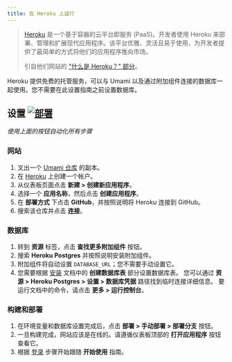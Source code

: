 ```yaml
---
title: 在 Heroku 上运行
---
```


> [Heroku](https://www.heroku.com/) 是一个基于容器的云平台即服务 (PaaS)。开发者使用 Heroku 来部署、管理和扩展现代应用程序。该平台优雅、灵活且易于使用，为开发者提供了最简单的方式将他们的应用程序推向市场。
>
> 引自他们网站的 ["什么是 Heroku？" 部分](https://www.heroku.com/about)。

Heroku 提供免费的托管服务，可以与 Umami 以及通过附加组件连接的数据库一起使用。您不需要在此设置指南之前设置数据库。

## 设置 [![部署](https://www.herokucdn.com/deploy/button.svg)](https://heroku.com/deploy?template=https://github.com/umami-software/umami)

_使用上面的按钮自动化所有步骤_

### 网站

1. 叉出一个 [Umami 仓库](https://github.com/umami-software/umami) 的副本。
1. 在 [Heroku](https://heroku.com/) 上创建一个帐户。
1. 从仪表板页面点击 **新建 > 创建新应用程序**。
1. 选择一个 **应用名称**，然后点击 **创建应用程序**。
1. 在 **部署方式** 下点击 **GitHub**，并按照说明将 Heroku 连接到 GitHub。
1. 搜索该仓库并点击 **连接**。

### 数据库

1. 转到 **资源** 标签，点击 **查找更多附加组件** 按钮。
1. 搜索 **Heroku Postgres** 并按照说明安装附加组件。
1. 附加组件将自动设置 `DATABASE_URL`；您不需要手动设置它。
1. 您需要根据 [安装](/docs/install) 文档中的 **创建数据库表** 部分设置数据库表。
   您可以通过 **资源 > Heroku Postgres > 设置 > 数据库凭据** 路径找到临时连接详细信息。
   要运行文档中的命令，请点击 **更多 > 运行控制台**。

### 构建和部署

1. 在环境变量和数据库设置完成后，点击 **部署 > 手动部署 > 部署分支** 按钮。
1. 一旦构建完成，网站应该是在线的。请遵循仪表板顶部的 **打开应用程序** 按钮查看它。
1. 根据 [登录](/docs/login) 步骤开始跟随 **开始使用** 指南。